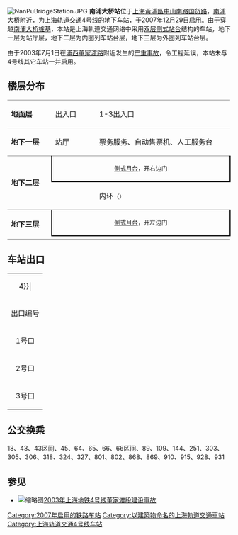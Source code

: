 {{unreferenced|time=2019-08-31T00:13:51+00:00}}
{{noteTA 
|G1 =Railway}}
{{Infobox station
|name = 南浦大桥
|eng_name = Nanpu Bridge
|symbol_right =
|linecolour = {{上海地铁颜色|4|yes}}
|image = Nanpu Bridge Station.jpg
|caption = 南浦大桥站往塘桥站方向站台
|other_name = 
|country = {{PRC}}
|borough = [[上海市|上海市]][[黄浦区|黄浦区]][[半淞园路街道|半淞园路街道]]
|address = 介于[[陆家浜路|陆家浜路]]与[[国货路|国货路]]之间的[[中山南路_(上海)|中山南路]]
|coordinates = {{coord|31|12|44|N|121|29|48|E|type:railwaystation}}
|elevation = 
|owned = [[上海申通地铁集团|上海申通地铁集团]]
|operator = [[上海地铁|上海地铁]]
|lines = {{上海地铁线路名|4|SL}}
|distance = 
|platform = 2個[[側式疊式月台|側式疊式月台]]
|tracks = 2条
|bus_routes = 
|bus_stands = 
|connections = 
|structure = 地下车站
|hall = 地下站厅
|depth = 
|levels = 
|interchange = 
|exits = 3个
|architect = 
|architectural_style = 
|colour = 
|type = 
|status = 运营中
|code = 
|classification = 
|website = 
|built = 
|opened = {{Start date|2007|12|29|df=y}}
|closed = 
|former = 
|pass_year = 
|passengers = 
|pass_system = 
|pass_rank = 
|mpassengers = 
|trains = 
|station_hours = 
|hours = 
|first = 内圈：6:13<br/>外圈：5:40
|last = 内圈：22:18<br/>内圈往{{站|宜山路}}：23:23<br/>外圈：21:45<br/>外圈往{{站|宜山路}}：22:50
|adjacent = {{Adjacent stations|system=上海地铁|line=4|left=塘桥|right=西藏南路}}
}}
[[File:NanPuBridgeStation.JPG|thumb]]
'''南浦大桥站'''位于[[上海|上海]][[黃浦區|黃浦區]][[中山南路_(上海)|中山南路]][[国货路|国货路]]，[[南浦大桥|南浦大桥]]附近，为[[上海轨道交通4号线|上海轨道交通4号线]]的地下车站，于2007年12月29日启用。由于穿越[[南浦大桥|南浦大桥]][[桩基础|桩基]]，本站是上海轨道交通网络中采用[[侧式叠式站台|双层侧式站台]]结构的车站，地下一层为站厅层，地下二层为内圈列车站台层，地下三层为外圈列车站台层。

由于2003年7月1日在[[浦西|浦西]][[董家渡路|董家渡路]]附近发生的[[2003年上海地铁4号线董家渡段建设事故|严重事故]]，令工程延误，本站未与4号线其它车站一并启用。

==楼层分布==
{|cellspacing=0 cellpadding=3
|style="border-top:solid 1px gray;border-bottom:solid 1px gray;" width=100|'''地面层'''
|style="border-top:solid 1px gray;border-bottom:solid 1px gray;" width=100|出入口
|style="border-top:solid 1px gray;border-bottom:solid 1px gray;" width=350|1-3出入口
|-
|style="border-bottom:solid 1px gray;"|'''地下一层'''
|style="border-bottom:solid 1px gray;"|站厅
|style="border-bottom:solid 1px gray;"|票务服务、自动售票机、人工服务台
|-
|style="border-bottom:solid 1px gray;" rowspan=2|'''地下二层'''
|style="border-right:solid 2px black;border-left:solid 2px black;border-bottom:solid 2px black;" colspan=2|<center><small>[[側式月台|側式月台]]，开右边门</small></center>
|-
|style="border-bottom:solid 1px gray;"|{{arrow|L}}
|style="border-bottom:solid 1px gray;"|{{上海地铁线路名|4}}内环<small>（{{站|西藏南路}}）</small>
|-
|style="border-bottom:solid 1px gray;" rowspan=2|'''地下三层'''
|style="border-right:solid 2px black;border-left:solid 2px black;border-bottom:solid 2px black;" colspan=2|<center><small>[[側式月台|側式月台]]，开左边门</small></center>
|-
|style="border-bottom:solid 1px gray;"|
|style="border-bottom:solid 1px gray;"|{{split text|{{上海地铁线路名|4}}外环<small>（{{站|塘桥}}）</small>|{{arrow|R}}}}
|}

== 车站出口 ==
{| class="wikitable"
|colspan=4 align="center" bgcolor={{上海地铁颜色|4}}|
|-
! 出口编号 !! 建议前往目的地 !! 照片
|-
| 1号口 || 陆家浜路东侧，中山南路北 || 
|-
| 2号口 || 中山南路北侧，海潮路西 || 
|-
| 3号口 || 陆家浜路西侧，中山南路北 || 
|}

== 公交换乘 ==
18、43、43区间、45、64、65、66、66区间、89、109、144、251、303、305、306、318、324、327、801、802、868、869、910、915、928、931

==参见==
*[[File:Relief_in_Nanpu_Bridge_Station.jpg|缩略图]][[2003年上海地铁4号线董家渡段建设事故|2003年上海地铁4号线董家渡段建设事故]]

{{commonscat|Nanpu Bridge Station}}

{{上海轨道交通4号线车站}}

[[Category:2007年启用的铁路车站|Category:2007年启用的铁路车站]]
[[Category:以建築物命名的上海軌道交通車站|Category:以建築物命名的上海軌道交通車站]]
[[Category:上海轨道交通4号线车站|Category:上海轨道交通4号线车站]]